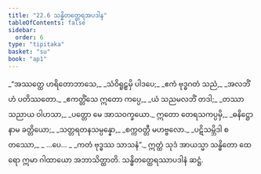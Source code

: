 ```yaml
---
title: "22.6 သန္ဓိတတ္ထေရအပဒါန"
tableOfContents: false
sidebar:
  order: 6
type: "tipitaka"
basket: "su"
book: "ap1"
---
```



<DynamicBreadcrumb />

<Division number="27" book="ap1" e="ch" v="20" p="235">

<Paragraph number="2858" type="verses" book="ap1">
_“အဿတ္ထေ ဟရိတောဘာသေ,_  
_သံဝိရူဠှမှိ ပါဒပေ;_  
_ဧကံ ဗုဒ္ဓဂတံ သညံ,_  
_အလဘိံဟံ ပတိဿတော._  

</Paragraph>

</Division>
<Division number="28" book="ap1" e="ch" v="20" p="236">

<Paragraph number="2859" type="verses" book="ap1">
_ဧကတ္တိံသေ ဣတော ကပ္ပေ,_  
_ယံ သညမလဘိံ တဒါ;_  
_တဿာ သညာယ ဝါဟသာ,_  
_ပတ္တော မေ အာသဝက္ခယော._  

</Paragraph>

</Division>
<Division number="29" book="ap1" e="ch" v="20" p="236">

<Paragraph number="2860" type="verses" book="ap1">
ဣတော တေရသကပ္ပမှိ,_  
_ဓနိဋ္ဌော နာမ ခတ္တိယော;_  
_သတ္တရတနသမ္ပန္နော,_  
_စက္ကဝတ္တီ မဟဗ္ဗလော._  

</Paragraph>

</Division>
<Division number="30" book="ap1" e="ch" v="20" p="236">

<Paragraph number="2861" type="verses" book="ap1">
_ပဋိသမ္ဘိဒါ စတဿော,_  
_ …ပေ… _  
_ကတံ ဗုဒ္ဓဿ သာသနံ”._  

</Paragraph>

<Paragraph number="2862" book="ap1">
ဣတ္ထံ သုဒံ အာယသ္မာ သန္ဓိတော ထေရော ဣမာ ဂါထာယော အဘာသိတ္ထာတိ.

</Paragraph>
</Division>

<Paragraph number="2863" type="center" book="ap1">
သန္ဓိတတ္ထေရဿာပဒါနံ ဆဋ္ဌံ.
</Paragraph>